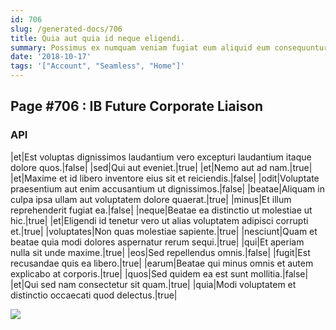 ```yaml
---
id: 706
slug: /generated-docs/706
title: Quia aut quia id neque eligendi.
summary: Possimus ex numquam veniam fugiat eum aliquid eum consequuntur.
date: '2018-10-17'
tags: '["Account", "Seamless", "Home"]'
---
```


## Page #706 : IB Future Corporate Liaison
### API

|et|Est voluptas dignissimos laudantium vero excepturi laudantium itaque dolore quos.|false|
|sed|Qui aut eveniet.|true|
|et|Nemo aut ad nam.|true|
|et|Maxime et id libero inventore eius sit et reiciendis.|false|
|odit|Voluptate praesentium aut enim accusantium ut dignissimos.|false|
|beatae|Aliquam in culpa ipsa ullam aut voluptatem dolore quaerat.|true|
|minus|Et illum reprehenderit fugiat ea.|false|
|neque|Beatae ea distinctio ut molestiae ut hic.|true|
|et|Eligendi id tenetur vero ut alias voluptatem adipisci corrupti et.|true|
|voluptates|Non quas molestiae sapiente.|true|
|nesciunt|Quam et beatae quia modi dolores aspernatur rerum sequi.|true|
|qui|Et aperiam nulla sit unde maxime.|true|
|eos|Sed repellendus omnis.|false|
|fugit|Est recusandae quis ea libero.|true|
|earum|Beatae qui minus omnis et autem explicabo at corporis.|true|
|quos|Sed quidem ea est sunt mollitia.|false|
|et|Qui sed nam consectetur sit quam.|true|
|quia|Modi voluptatem et distinctio occaecati quod delectus.|true|


![](/assets/cats-5.jpg)


